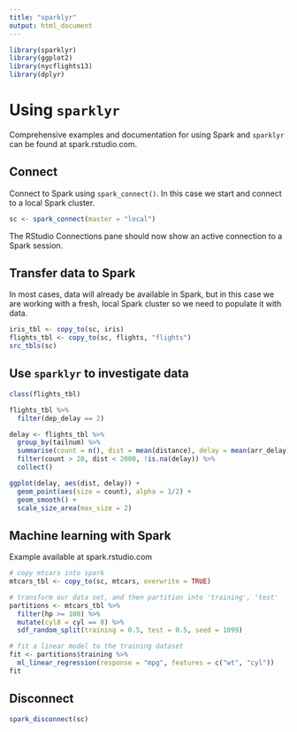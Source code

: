 ```yaml
---
title: "sparklyr"
output: html_document
---
```


```r
library(sparklyr)
library(ggplot2)
library(nycflights13)
library(dplyr)
```

# Using `sparklyr`

Comprehensive examples and documentation for using Spark and `sparklyr` can be
found at spark.rstudio.com.

## Connect
Connect to Spark using `spark_connect()`. In this case we start and connect to a
local Spark cluster.
```r
sc <- spark_connect(master = "local")
```

The RStudio Connections pane should now show an active connection to a Spark
session.

## Transfer data to Spark
In most cases, data will already be available in Spark, but in this case we are
working with a fresh, local Spark cluster so we need to populate it with data.
```r
iris_tbl <- copy_to(sc, iris)
flights_tbl <- copy_to(sc, flights, "flights")
src_tbls(sc)
```

## Use `sparklyr` to investigate data

```r
class(flights_tbl)
```

```r
flights_tbl %>% 
  filter(dep_delay == 2)
```

```r
delay <- flights_tbl %>% 
  group_by(tailnum) %>%
  summarise(count = n(), dist = mean(distance), delay = mean(arr_delay)) %>%
  filter(count > 20, dist < 2000, !is.na(delay)) %>%
  collect()

ggplot(delay, aes(dist, delay)) +
  geom_point(aes(size = count), alpha = 1/2) +
  geom_smooth() +
  scale_size_area(max_size = 2)
```

## Machine learning with Spark
Example available at spark.rstudio.com
```r
# copy mtcars into spark
mtcars_tbl <- copy_to(sc, mtcars, overwrite = TRUE)

# transform our data set, and then partition into 'training', 'test'
partitions <- mtcars_tbl %>%
  filter(hp >= 100) %>%
  mutate(cyl8 = cyl == 8) %>%
  sdf_random_split(training = 0.5, test = 0.5, seed = 1099)

# fit a linear model to the training dataset
fit <- partitions$training %>%
  ml_linear_regression(response = "mpg", features = c("wt", "cyl"))
fit
```

## Disconnect
```r
spark_disconnect(sc)
```

